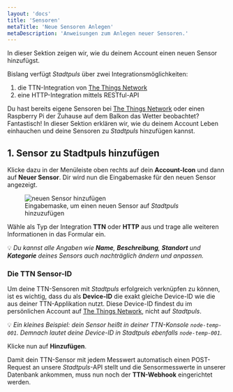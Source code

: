 ```yaml
---
layout: 'docs'
title: 'Sensoren'
metaTitle: 'Neue Sensoren Anlegen'
metaDescription: 'Anweisungen zum Anlegen neuer Sensoren.'
---
```


 
<p className="lead">
  In dieser Sektion zeigen wir, wie du deinem Account einen neuen Sensor hinzufügst.
</p>

Bislang verfügt *Stadtpuls* über zwei Integrationsmöglichkeiten:
1. die TTN-Integration von <a href="https://www.thethingsnetwork.org" target="_blank">The Things Network</a>
2. eine HTTP-Integration mittels RESTful-API

Du hast bereits eigene Sensoren bei <a href="https://www.thethingsnetwork.org/" target="_blank">The Things Network</a> oder einen Raspberry Pi der Zuhause auf dem Balkon das Wetter beobachtet? Fantastisch! In dieser Sektion erklären wir, wie du deinem Account Leben einhauchen und deine Sensoren zu *Stadtpuls* hinzufügen kannst. 

## 1. Sensor zu Stadtpuls hinzufügen

Klicke dazu in der Menüleiste oben rechts auf dein **Account-Icon** und dann auf **Neuer Sensor**. 
Dir wird nun die Eingabemaske für den neuen Sensor angezeigt. 
   <figure>
  <img style={{maxHeight: 400, border: '1px solid rgba(0, 0, 0, 0.05)'}}
    src="/images/newDeviceTTN.png"
    alt="neuen Sensor hinzufügen"
  />
    <figcaption>
    Eingabemaske, um einen neuen Sensor auf <em>Stadtpuls</em> hinzuzufügen
  </figcaption>
  </figure>

Wähle als Typ der Integration **TTN** oder **HTTP** aus und trage alle weiteren Informationen in das Formular ein. 

&#x1f4a1; *Du kannst alle Angaben wie **Name**, **Beschreibung**, **Standort** und **Kategorie** deines Sensors auch nachträglich ändern und anpassen.*

### Die TTN Sensor-ID 

Um deine TTN-Sensoren mit *Stadtpuls* erfolgreich verknüpfen zu können, ist es wichtig, dass du als **Device-ID** die exakt gleiche Device-ID wie die aus deiner TTN-Applikation nutzt.
Diese Device-ID findest du im persönlichen Account auf <a href="https://www.thethingsnetwork.org/" target="_blank">The Things Network</a>, nicht auf *Stadtpuls*.

&#x1f4a1; *Ein kleines Beispiel: dein Sensor heißt in deiner TTN-Konsole `node-temp-001`. Demnach lautet deine Device-ID in Stadtpuls ebenfalls `node-temp-001`.*

Klicke nun auf **Hinzufügen**.

Damit dein TTN-Sensor mit jedem Messwert automatisch einen POST-Request an unsere *Stadtpuls*-API stellt und die Sensormesswerte in unserer Datenbank ankommen, muss nun noch der **TTN-Webhook** eingerichtet werden.